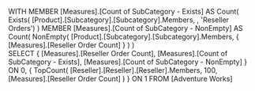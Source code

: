 WITH
MEMBER [Measures].[Count of SubCategory - Exists] AS
   Count( Exists( 
             [Product].[Subcategory].[Subcategory].Members, ,
             'Reseller Orders') )
MEMBER [Measures].[Count of SubCategory - NonEmpty] AS
   Count( NonEmpty( 
             [Product].[Subcategory].[Subcategory].Members,
             { [Measures].[Reseller Order Count] } ) )                  
SELECT
   { [Measures].[Reseller Order Count],
     [Measures].[Count of SubCategory - Exists],
     [Measures].[Count of SubCategory - NonEmpty] } ON 0,
   { TopCount( [Reseller].[Reseller].[Reseller].Members,
                100,
               [Measures].[Reseller Order Count]
             ) } ON 1
FROM
   [Adventure Works]
